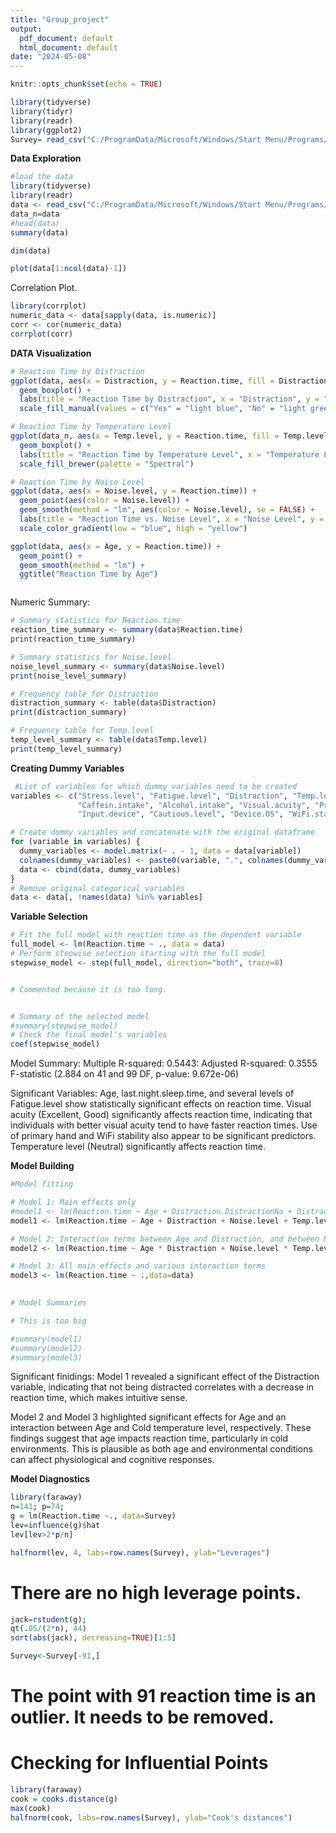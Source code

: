 ```yaml
---
title: "Group_project"
output:
  pdf_document: default
  html_document: default
date: "2024-05-08"
---
```


```r
knitr::opts_chunk$set(echo = TRUE)
```

```r
library(tidyverse)
library(tidyr)
library(readr)
library(ggplot2)
Survey= read_csv("C:/ProgramData/Microsoft/Windows/Start Menu/Programs/RStudio/Survey.csv",show_col_types = FALSE)
```

**Data Exploration**

```r
#load the data
library(tidyverse)
library(readr)
data <- read_csv("C:/ProgramData/Microsoft/Windows/Start Menu/Programs/RStudio/Survey.csv",show_col_types = FALSE)
data_n=data
#head(data)
summary(data)
```

```r
dim(data)
```

```r
plot(data[1:ncol(data)-1])

```

Correlation Plot.
```r
library(corrplot)
numeric_data <- data[sapply(data, is.numeric)]
corr <- cor(numeric_data)
corrplot(corr)
```
**DATA Visualization**
```r
# Reaction Time by Distraction
ggplot(data, aes(x = Distraction, y = Reaction.time, fill = Distraction)) +
  geom_boxplot() +
  labs(title = "Reaction Time by Distraction", x = "Distraction", y = "Reaction Time (ms)") +
  scale_fill_manual(values = c("Yes" = "light blue", "No" = "light green"))

# Reaction Time by Temperature Level
ggplot(data_n, aes(x = Temp.level, y = Reaction.time, fill = Temp.level)) +
  geom_boxplot() +
  labs(title = "Reaction Time by Temperature Level", x = "Temperature Level", y = "Reaction Time (ms)") +
  scale_fill_brewer(palette = "Spectral")

# Reaction Time by Noise Level
ggplot(data, aes(x = Noise.level, y = Reaction.time)) +
  geom_point(aes(color = Noise.level)) +
  geom_smooth(method = "lm", aes(color = Noise.level), se = FALSE) +
  labs(title = "Reaction Time vs. Noise Level", x = "Noise Level", y = "Reaction Time (ms)") +
  scale_color_gradient(low = "blue", high = "yellow")

ggplot(data, aes(x = Age, y = Reaction.time)) +
  geom_point() +
  geom_smooth(method = "lm") +
  ggtitle("Reaction Time by Age")



```
Numeric Summary:

```r
# Summary statistics for Reaction.time
reaction_time_summary <- summary(data$Reaction.time)
print(reaction_time_summary)

# Summary statistics for Noise.level
noise_level_summary <- summary(data$Noise.level)
print(noise_level_summary)

# Frequency table for Distraction
distraction_summary <- table(data$Distraction)
print(distraction_summary)

# Frequency table for Temp.level
temp_level_summary <- table(data$Temp.level)
print(temp_level_summary)

```

**Creating Dummy Variables**

```r

 #List of variables for which dummy variables need to be created
variables <- c("Stress.level", "Fatigue.level", "Distraction", "Temp.level", "Game.freq", "Sport.freq", "Class", 
               "Caffein.intake", "Alcohol.intake", "Visual.acuity", "Primary.hand", "Use.primary.hand", 
               "Input.device", "Cautious.level", "Device.OS", "WiFi.stable")

# Create dummy variables and concatenate with the original dataframe
for (variable in variables) {
  dummy_variables <- model.matrix(~ . - 1, data = data[variable])
  colnames(dummy_variables) <- paste0(variable, ".", colnames(dummy_variables))
  data <- cbind(data, dummy_variables)
}
# Remove original categorical variables
data <- data[, !names(data) %in% variables]

```
**Variable Selection**

```r

# Fit the full model with reaction time as the dependent variable
full_model <- lm(Reaction.time ~ ., data = data)
# Perform stepwise selection starting with the full model
stepwise_model <- step(full_model, direction="both", trace=0) 


# Commented because it is too long.


# Summary of the selected model
#summary(stepwise_model)
# Check the final model's variables
coef(stepwise_model)
```

Model Summary:
Multiple R-squared: 0.5443:
Adjusted R-squared: 0.3555
F-statistic (2.884 on 41 and 99 DF, p-value: 9.672e-06)

Significant Variables:
Age, last.night.sleep.time, and several levels of Fatigue.level show statistically significant effects on reaction time.
Visual acuity (Excellent, Good) significantly affects reaction time, indicating that individuals with better visual acuity tend to have faster reaction times.
Use of primary hand and WiFi stability also appear to be significant predictors.
Temperature level (Neutral) significantly affects reaction time.


**Model Building**
```r
#Model fitting

# Model 1: Main effects only
#model1 <- lm(Reaction.time ~ Age + Distraction.DistractionNo + Distraction.DistractionYes+ Noise.level + Temp.level.Temp.levelCold + Temp.level.Temp.levelNeutral+ Temp.level.Temp.levelVery Cold +Temp.level.Temp.levelVeryWarm+ Temp.level.Temp.levelWarm, data = data)
model1 <- lm(Reaction.time ~ Age + Distraction + Noise.level + Temp.level, data = data_n)

# Model 2: Interaction terms between Age and Distraction, and between Noise level and Temp level
model2 <- lm(Reaction.time ~ Age * Distraction + Noise.level * Temp.level, data = data_n)

# Model 3: All main effects and various interaction terms
model3 <- lm(Reaction.time ~ .,data=data)
    
```

```r
# Model Summaries

# This is too big 

#summary(model1)
#summary(model2)
#summary(model3)
```

Significant finidings:
Model 1 revealed a significant effect of the Distraction variable, indicating that not being distracted correlates with a decrease in reaction time, which makes intuitive sense.

Model 2 and Model 3 highlighted significant effects for Age and an interaction between Age and Cold temperature level, respectively. These findings suggest that age impacts reaction time, particularly in cold environments. This is plausible as both age and environmental conditions can affect physiological and cognitive responses.


**Model Diagnostics**


```r

library(faraway)
n=141; p=74;
g = lm(Reaction.time ~., data=Survey)
lev=influence(g)$hat
lev[lev>2*p/n]

halfnorm(lev, 4, labs=row.names(Survey), ylab="Leverages")

```

# There are no high leverage points.

```r

jack=rstudent(g); 
qt(.05/(2*n), 44)
sort(abs(jack), decreasing=TRUE)[1:5]

Survey<-Survey[-91,]
```

# The point with 91 reaction time is an outlier. It needs to be removed.

# Checking for Influential Points

```r
library(faraway)
cook = cooks.distance(g)
max(cook)
halfnorm(cook, labs=row.names(Survey), ylab="Cook's distances")

```